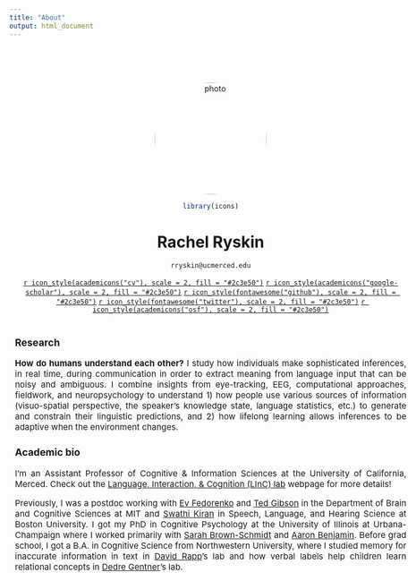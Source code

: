 ```yaml
---
title: "About"
output: html_document
---
```


<style type="text/css">
.title {
  display: none;
}
img {
  border-radius: 200px 200px 200px 200px;
}

</style>

<div class="row" style="text-align: center; width:700px; height=500px;padding-top: 50px; padding-right: 10px;padding-left: 10px">

<img src="images/Ryskin_Rachel_200910-1-cropped-square.jpeg" alt="photo" width="200" height="200" style="float:center">
```r
library(icons)
```

# Rachel Ryskin

`rryskin@ucmerced.edu`

[`r icon_style(academicons("cv"), scale = 2, fill = "#2c3e50")`](pdfs/CV_RARyskin.pdf)
[`r icon_style(academicons("google-scholar"), scale = 2, fill = "#2c3e50")`](https://scholar.google.com/citations?user=Mir7CnMAAAAJ&hl=en) 
[`r icon_style(fontawesome("github"), scale = 2, fill = "#2c3e50")`](https://github.com/raryskin)
[`r icon_style(fontawesome("twitter"), scale = 2, fill = "#2c3e50")`](https://twitter.com/raryskin) 
[`r icon_style(academicons("osf"), scale = 2, fill = "#2c3e50")`](https://osf.io/skpx5/)
<a rel="me" href="https://mstdn.social/@raryskin"></a>
</div>
<div class="row" style="text-align: justify; font-size:15px; text-justify: inter-word; width: 700px; padding-top: 2px;padding-left: 10px">
### Research

__How do humans understand each other?__ I study how individuals make sophisticated inferences, in real time, during communication in order to extract meaning from language input that can be noisy and ambiguous. I combine insights from eye-tracking, EEG, computational approaches, fieldwork, and neuropsychology to understand 1) how people use various sources of information (visuo-spatial perspective, the speaker's knowledge state, language statistics, etc.) to generate and constrain their linguistic predictions, and 2) how lifelong learning allows inferences to be adaptive when the environment changes. 


### Academic bio

I'm an Assistant Professor of Cognitive & Information Sciences at the University of California, Merced. Check out the [Language, Interaction, & Cognition (LInC) lab](https://linclab0.github.io) webpage for more details!

Previously, I was a postdoc working with [Ev Fedorenko](http://evlab.mit.edu/) and [Ted Gibson](http://tedlab.mit.edu/) in the Department of Brain and Cognitive Sciences at MIT and [Swathi Kiran](http://www.bu.edu/aphasiaresearch/) in Speech, Language, and Hearing Science at Boston University. I got my PhD in Cognitive Psychology at the University of Illinois at Urbana-Champaign where I worked primarily with [Sarah Brown-Schmidt](http://sarahbrownschmidt.com/professional/) and [Aaron Benjamin](http://www.psych.illinois.edu/~asbenjam/). Before grad school, I got a B.A. in Cognitive Science from Northwestern University, where I studied memory for inaccurate information in text in [David Rapp](https://rapplab.sesp.northwestern.edu/index.html)'s lab and how verbal labels help children learn relational concepts in [Dedre Gentner](http://groups.psych.northwestern.edu/poct/)'s lab. 



</div>

